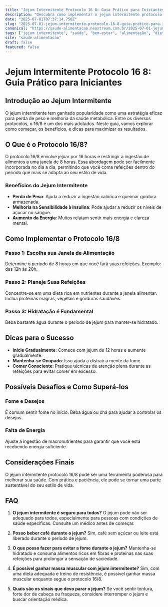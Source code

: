 ```yaml
---
title: "Jejum Intermitente Protocolo 16 8: Guia Prático para Iniciantes"
description: "Descubra como implementar o jejum intermitente protocolo 16 8, suas vantagens, dicas práticas e como ele pode beneficiar sua saúde."
date: "2025-07-01T07:37:14.750Z"
slug: "2025-07-01-jejum-intermitente-protocolo-16-8-guia-pratico-para-iniciantes"
canonical: "https://saude-alimentacao.neostream.com.br/2025-07-01-jejum-intermitente-protocolo-16-8-guia-pratico-para-iniciantes"
tags: ["jejum intermitente", "saúde", "bem-estar", "alimentação", "dieta"]
site: "saude-alimentacao"
draft: false
featured: false
---
```


# Jejum Intermitente Protocolo 16 8: Guia Prático para Iniciantes

## Introdução ao Jejum Intermitente
O jejum intermitente tem ganhado popularidade como uma estratégia eficaz para perda de peso e melhoria da saúde metabólica. Entre os diversos protocolos, o 16/8 é um dos mais adotados. Neste guia, vamos explorar como começar, os benefícios, e dicas para maximizar os resultados.

## O Que é o Protocolo 16/8?
O protocolo 16/8 envolve jejuar por 16 horas e restringir a ingestão de alimentos a uma janela de 8 horas. Essa abordagem pode ser facilmente incorporada no dia a dia, permitindo que você coma refeições dentro do período que mais se adapta ao seu estilo de vida.

### Benefícios do Jejum Intermitente
- **Perda de Peso**: Ajuda a reduzir a ingestão calórica e queimar gordura armazenada.
- **Melhoria na Sensibilidade à Insulina**: Pode ajudar a reduzir os níveis de açúcar no sangue.
- **Aumento da Energia**: Muitos relatam sentir mais energia e clareza mental.

## Como Implementar o Protocolo 16/8
### Passo 1: Escolha sua Janela de Alimentação
Determine o período de 8 horas em que você fará suas refeições. Exemplo: das 12h às 20h.

### Passo 2: Planeje Suas Refeições
Concentre-se em uma dieta rica em nutrientes durante a janela alimentar. Inclua proteínas magras, vegetais e gorduras saudáveis.

### Passo 3: Hidratação é Fundamental
Beba bastante água durante o período de jejum para manter-se hidratado.

## Dicas para o Sucesso
- **Inicie Gradualmente**: Comece com jejum de 12 horas e aumente gradualmente.
- **Mantenha-se Ocupado**: Isso ajuda a distrair a mente da fome.
- **Comer Consciente**: Pratique técnicas de atenção plena durante as refeições para evitar comer em excesso.

## Possíveis Desafios e Como Superá-los
### Fome e Desejos
É comum sentir fome no início. Beba água ou chá para ajudar a controlar os desejos.

### Falta de Energia
Ajuste a ingestão de macronutrientes para garantir que você está recebendo energia suficiente.

## Considerações Finais
O jejum intermitente protocolo 16/8 pode ser uma ferramenta poderosa para melhorar sua saúde. Com prática e paciência, ele pode se tornar uma parte sustentável do seu estilo de vida.

## FAQ

1. **O jejum intermitente é seguro para todos?**
   O jejum pode não ser adequado para todos, especialmente para pessoas com condições de saúde específicas. Consulte um médico antes de começar.

2. **Posso beber café durante o jejum?**
   Sim, café sem açúcar ou leite está liberado durante o período de jejum.

3. **O que posso fazer para evitar a fome durante o jejum?**
   Mantenha-se hidratado e consuma alimentos ricos em fibras e proteínas nas suas refeições para prolongar a sensação de saciedade.

4. **É possível ganhar massa muscular com jejum intermitente?**
   Sim, com uma dieta adequada e treino de resistência, é possível ganhar massa muscular enquanto segue o protocolo 16/8.

5. **Quais são os sinais que devo parar o jejum?**
   Se você sentir tontura, forte dor de cabeça ou fraqueza, considere interromper o jejum e buscar orientação médica.